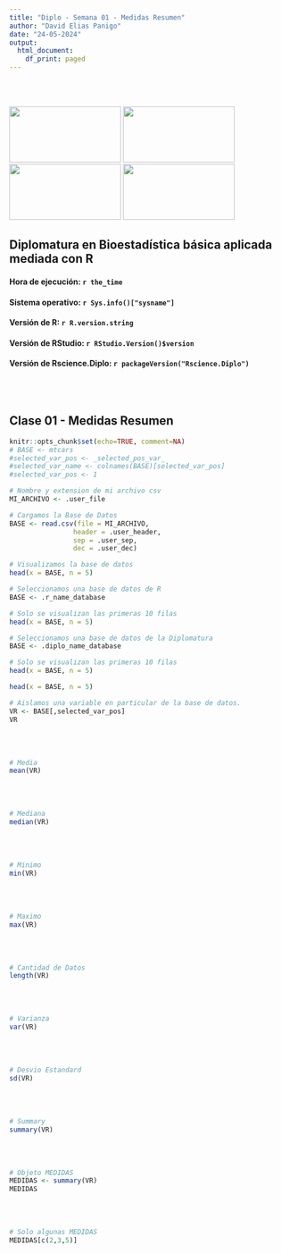 ```yaml
---
title: "Diplo - Semana 01 - Medidas Resumen"
author: "David Elias Panigo"
date: "24-05-2024"
output:
  html_document:
    df_print: paged
---
```

<br>
<br>
<script>
document.addEventListener('DOMContentLoaded', function() {
  var title = document.querySelector('h1.title');
  var author = document.querySelector('.author');
  var date = document.querySelector('.date');
  
  title.style.display = 'none';
  author.style.display = 'none';
  date.style.display = 'none';
});
</script>

<div class="image-container">
  <img src="logo_01_unc.png"      class="inline-image" width="200"  height="100">
  <img src="logo_02_fcefyn.png"   class="inline-image" width="200"  height="100">
  <img src="logo_03_efadoc.png"   class="inline-image" width="200"  height="100">
  <img src="logo_04_rscience.png" class="inline-image" width="200"  height="100">
</div>

## Diplomatura en Bioestadística básica aplicada mediada con R

#### Hora de ejecución: `r the_time`
#### Sistema operativo: `r Sys.info()["sysname"]`
#### Versión de R: `r R.version.string`
#### Versión de RStudio: `r RStudio.Version()$version`
#### Versión de Rscience.Diplo: `r packageVersion("Rscience.Diplo")`

<br>
<br>

## Clase 01 - Medidas Resumen

```r
knitr::opts_chunk$set(echo=TRUE, comment=NA)
# BASE <- mtcars
#selected_var_pos <- _selected_pos_var_ 
#selected_var_name <- colnames(BASE)[selected_var_pos]
#selected_var_pos <- 1
```



```r
# Nombre y extension de mi archivo csv
MI_ARCHIVO <- .user_file

# Cargamos la Base de Datos
BASE <- read.csv(file = MI_ARCHIVO,
                header = .user_header,
                sep = .user_sep,
                dec = .user_dec)

# Visualizamos la base de datos
head(x = BASE, n = 5)
```

```r
# Seleccionamos una base de datos de R
BASE <- .r_name_database

# Solo se visualizan las primeras 10 filas
head(x = BASE, n = 5)
```

```r
# Seleccionamos una base de datos de la Diplomatura
BASE <- .diplo_name_database

# Solo se visualizan las primeras 10 filas
head(x = BASE, n = 5)
```

```r
head(x = BASE, n = 5)
```


```r
# Aislamos una variable en particular de la base de datos.
VR <- BASE[,selected_var_pos]
VR
```
<br>
<br>

```r
# Media
mean(VR)
```
<br>
<br>

```r
# Mediana 
median(VR)
```
<br>
<br>

```r
# Minimo
min(VR)
```
<br>
<br>

```r
# Maximo
max(VR)
```
<br>
<br>

```r
# Cantidad de Datos
length(VR)
```
<br>
<br>

```r
# Varianza
var(VR)
```
<br>
<br>

```r
# Desvio Estandard
sd(VR)
```
<br>
<br>

```r
# Summary
summary(VR)
```
<br>
<br>

```r
# Objeto MEDIDAS
MEDIDAS <- summary(VR)
MEDIDAS
```
<br>
<br>

```r
# Solo algunas MEDIDAS
MEDIDAS[c(2,3,5)]
```
<br>
<br>




